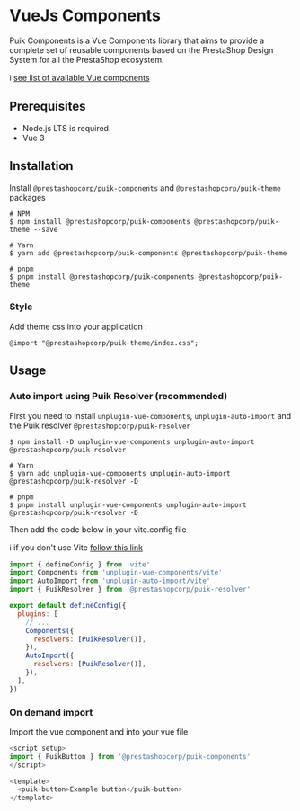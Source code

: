 
<Meta title="Docs/VueJS Components" />

# VueJs Components

Puik Components is a Vue Components library that aims to provide a complete set of reusable components based on the PrestaShop Design System for all the PrestaShop ecosystem.

ℹ️ [see list of available Vue components](https://github.com/PrestaShopCorp/puik/blob/main/RELEASE-NOTES-V2.md#available-components)

## Prerequisites

- Node.js LTS is required.
- Vue 3

## Installation

Install `@prestashopcorp/puik-components` and `@prestashopcorp/puik-theme` packages

```shell
# NPM
$ npm install @prestashopcorp/puik-components @prestashopcorp/puik-theme --save

# Yarn
$ yarn add @prestashopcorp/puik-components @prestashopcorp/puik-theme

# pnpm
$ pnpm install @prestashopcorp/puik-components @prestashopcorp/puik-theme
```

### Style

Add theme css into your application :

`@import "@prestashopcorp/puik-theme/index.css";`

## Usage

### Auto import using Puik Resolver (recommended)

First you need to install `unplugin-vue-components`, `unplugin-auto-import` and the Puik resolver `@prestashopcorp/puik-resolver`

```shell
$ npm install -D unplugin-vue-components unplugin-auto-import @prestashopcorp/puik-resolver

# Yarn
$ yarn add unplugin-vue-components unplugin-auto-import @prestashopcorp/puik-resolver -D

# pnpm
$ pnpm install unplugin-vue-components unplugin-auto-import @prestashopcorp/puik-resolver -D
```

Then add the code below in your vite.config file

ℹ️ if you don't use Vite [follow this link](https://github.com/unplugin/unplugin-vue-components?tab=readme-ov-file#installation)

```js
import { defineConfig } from 'vite'
import Components from 'unplugin-vue-components/vite'
import AutoImport from 'unplugin-auto-import/vite'
import { PuikResolver } from '@prestashopcorp/puik-resolver'

export default defineConfig({
  plugins: [
    // ...
    Components({
      resolvers: [PuikResolver()],
    }),
    AutoImport({
      resolvers: [PuikResolver()],
    }),
  ],
})
```

### On demand import

Import the vue component and into your vue file

```js
<script setup>
import { PuikButton } from '@prestashopcorp/puik-components'
</script>

<template>
  <puik-button>Example button</puik-button>
</template>
```

